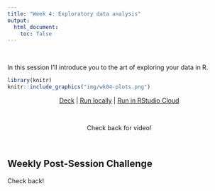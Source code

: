 ```yaml
---
title: "Week 4: Exploratory data analysis"
output:
  html_document:
    toc: false
---
```


<br>

In this session I'll introduce you to the art of exploring your data in R.

```r
library(knitr)
knitr::include_graphics("img/wk04-plots.png")
```


<center>

[Deck](decks/w03_deck.html) | [Run locally](https://raw.githubusercontent.com/ericpgreen/ieat-covid2020/master/assignments/wk04.Rmd) | [Run in RStudio Cloud](https://rstudio.cloud/spaces/58787/join?access_code=OjiTdrJW4vnSj64sECi3NsIQw1Dwdvow0JHK7KJW)

<br>

Check back for video!

</center>

<br>

## Weekly Post-Session Challenge

Check back!